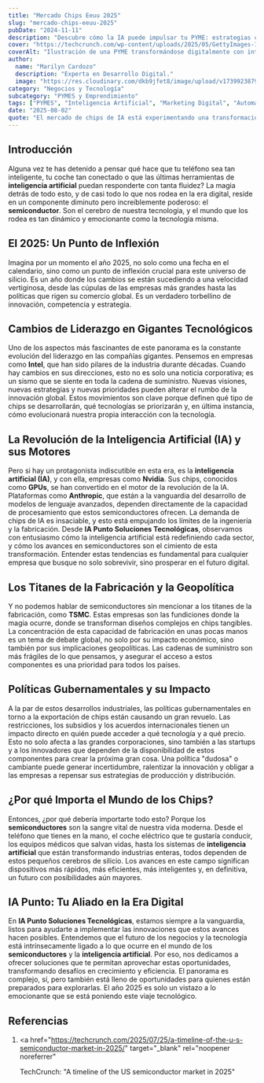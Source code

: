 ```yaml
---
title: "Mercado Chips Eeuu 2025"
slug: "mercado-chips-eeuu-2025"
pubDate: "2024-11-11"
description: "Descubre cómo la IA puede impulsar tu PYME: estrategias concretas de marketing, automatización y datos para aumentar ventas."
cover: "https://techcrunch.com/wp-content/uploads/2025/05/GettyImages-1366897838.jpg?w=1024"
coverAlt: "Ilustración de una PYME transformándose digitalmente con inteligencia artificial."
author:
  name: "Marilyn Cardozo"
  description: "Experta en Desarrollo Digital."
  image: "https://res.cloudinary.com/dkb9jfet8/image/upload/v1739923879/marilyn_s2mi4a.png"
category: "Negocios y Tecnología"
subcategory: "PYMES y Emprendimiento"
tags: ["PYMES", "Inteligencia Artificial", "Marketing Digital", "Automatización", "Ventas"]
date: "2025-08-02"
quote: "El mercado de chips de IA está experimentando una transformación sin precedentes. — Sergio Rondón"
---
```

<h2 id="introduccion">Introducción</h2>

Alguna vez te has detenido a pensar qué hace que tu teléfono sea tan inteligente, tu coche tan conectado o que las últimas herramientas de **inteligencia artificial** puedan responderte con tanta fluidez? La magia detrás de todo esto, y de casi todo lo que nos rodea en la era digital, reside en un componente diminuto pero increíblemente poderoso: el **semiconductor**. Son el cerebro de nuestra tecnología, y el mundo que los rodea es tan dinámico y emocionante como la tecnología misma.

<h2 id="el-2025-un-punto-de-inflexion">El 2025: Un Punto de Inflexión</h2>

Imagina por un momento el año 2025, no solo como una fecha en el calendario, sino como un punto de inflexión crucial para este universo de silicio. Es un año donde los cambios se están sucediendo a una velocidad vertiginosa, desde las cúpulas de las empresas más grandes hasta las políticas que rigen su comercio global. Es un verdadero torbellino de innovación, competencia y estrategia.

<h2 id="cambios-de-liderazgo-en-gigantes-tecnologicos">
  Cambios de Liderazgo en Gigantes Tecnológicos
</h2>

Uno de los aspectos más fascinantes de este panorama es la constante evolución del liderazgo en las compañías gigantes. Pensemos en empresas como **Intel**, que han sido pilares de la industria durante décadas. Cuando hay cambios en sus direcciones, esto no es solo una noticia corporativa; es un sismo que se siente en toda la cadena de suministro. Nuevas visiones, nuevas estrategias y nuevas prioridades pueden alterar el rumbo de la innovación global. Estos movimientos son clave porque definen qué tipo de chips se desarrollarán, qué tecnologías se priorizarán y, en última instancia, cómo evolucionará nuestra propia interacción con la tecnología.

<h2 id="la-revolucion-de-la-inteligencia-artificial-ia-y-sus-motores">
  La Revolución de la Inteligencia Artificial (IA) y sus Motores
</h2>

Pero si hay un protagonista indiscutible en esta era, es la **inteligencia artificial (IA)**, y con ella, empresas como **Nvidia**. Sus chips, conocidos como **GPUs**, se han convertido en el motor de la revolución de la IA. Plataformas como **Anthropic**, que están a la vanguardia del desarrollo de modelos de lenguaje avanzados, dependen directamente de la capacidad de procesamiento que estos semiconductores ofrecen. La demanda de chips de IA es insaciable, y esto está empujando los límites de la ingeniería y la fabricación. Desde **IA Punto Soluciones Tecnológicas**, observamos con entusiasmo cómo la inteligencia artificial está redefiniendo cada sector, y cómo los avances en semiconductores son el cimiento de esta transformación. Entender estas tendencias es fundamental para cualquier empresa que busque no solo sobrevivir, sino prosperar en el futuro digital.

<h2 id="los-titanes-de-la-fabricacion-y-la-geopolitica">
  Los Titanes de la Fabricación y la Geopolítica
</h2>

Y no podemos hablar de semiconductores sin mencionar a los titanes de la fabricación, como **TSMC**. Estas empresas son las fundiciones donde la magia ocurre, donde se transforman diseños complejos en chips tangibles. La concentración de esta capacidad de fabricación en unas pocas manos es un tema de debate global, no solo por su impacto económico, sino también por sus implicaciones geopolíticas. Las cadenas de suministro son más frágiles de lo que pensamos, y asegurar el acceso a estos componentes es una prioridad para todos los países.

<h2 id="politicas-gubernamentales-y-su-impacto">
  Políticas Gubernamentales y su Impacto
</h2>

A la par de estos desarrollos industriales, las políticas gubernamentales en torno a la exportación de chips están causando un gran revuelo. Las restricciones, los subsidios y los acuerdos internacionales tienen un impacto directo en quién puede acceder a qué tecnología y a qué precio. Esto no solo afecta a las grandes corporaciones, sino también a las startups y a los innovadores que dependen de la disponibilidad de estos componentes para crear la próxima gran cosa. Una política "dudosa" o cambiante puede generar incertidumbre, ralentizar la innovación y obligar a las empresas a repensar sus estrategias de producción y distribución.

<h2 id="por-que-importa-el-mundo-de-los-chips">
  ¿Por qué Importa el Mundo de los Chips?
</h2>

Entonces, ¿por qué debería importarte todo esto? Porque los **semiconductores** son la sangre vital de nuestra vida moderna. Desde el teléfono que tienes en la mano, el coche eléctrico que te gustaría conducir, los equipos médicos que salvan vidas, hasta los sistemas de **inteligencia artificial** que están transformando industrias enteras, todos dependen de estos pequeños cerebros de silicio. Los avances en este campo significan dispositivos más rápidos, más eficientes, más inteligentes y, en definitiva, un futuro con posibilidades aún mayores.

<h2 id="ia-punto-tu-aliado-en-la-era-digital">
  IA Punto: Tu Aliado en la Era Digital
</h2>

En **IA Punto Soluciones Tecnológicas**, estamos siempre a la vanguardia, listos para ayudarte a implementar las innovaciones que estos avances hacen posibles. Entendemos que el futuro de los negocios y la tecnología está intrínsecamente ligado a lo que ocurre en el mundo de los **semiconductores** y la **inteligencia artificial**. Por eso, nos dedicamos a ofrecer soluciones que te permitan aprovechar estas oportunidades, transformando desafíos en crecimiento y eficiencia. El panorama es complejo, sí, pero también está lleno de oportunidades para quienes están preparados para explorarlas. El año 2025 es solo un vistazo a lo emocionante que se está poniendo este viaje tecnológico.

<h2 id="referencias">Referencias</h2>

1.  <a
      href="https://techcrunch.com/2025/07/25/a-timeline-of-the-u-s-semiconductor-market-in-2025/"
      target="_blank"
      rel="noopener noreferrer"
    >
      TechCrunch: "A timeline of the US semiconductor market in 2025"
    </a>
```
